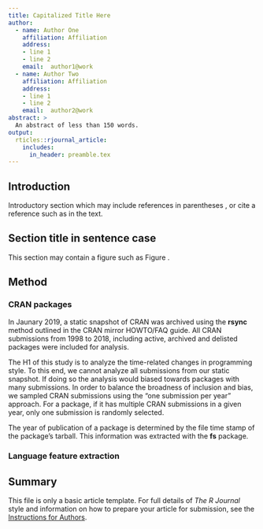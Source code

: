 ```yaml
---
title: Capitalized Title Here
author:
  - name: Author One
    affiliation: Affiliation
    address:
    - line 1
    - line 2
    email:  author1@work
  - name: Author Two
    affiliation: Affiliation
    address:
    - line 1
    - line 2
    email:  author2@work
abstract: >
  An abstract of less than 150 words.
output:
  rticles::rjournal_article:
    includes:
      in_header: preamble.tex
---
```


## Introduction

Introductory section which may include references in parentheses
\citep{R}, or cite a reference such as \citet{R} in the text.

## Section title in sentence case

This section may contain a figure such as Figure \ref{figure:rlogo}.

\begin{figure}[htbp]
  \centering
  \includegraphics{Rlogo}
  \caption{The logo of R.}
  \label{figure:rlogo}
\end{figure}

## Method

### CRAN packages

In Jaunary 2019, a static snapshot of CRAN was archived using the **rsync** method outlined in the CRAN mirror HOWTO/FAQ guide. All CRAN submissions from 1998 to 2018, including active, archived and delisted packages were included for analysis.

The H1 of this study is to analyze the time-related changes in programming style. To this end, we cannot analyze all submissions from our static snapshot. If doing so the analysis would biased towards packages with many submissions. In order to balance the broadness of inclusion and bias, we sampled CRAN submissions using the "one submission per year" approach. For a package, if it has multiple CRAN submissions in a given year, only one submission is randomly selected.

The year of publication of a package is determined by the file time stamp of the package's tarball. This information was extracted with the **fs** package.

### Language feature extraction

## Summary

This file is only a basic article template. For full details of _The R Journal_ style and information on how to prepare your article for submission, see the [Instructions for Authors](https://journal.r-project.org/share/author-guide.pdf).
\bibliography{RJreferences}
